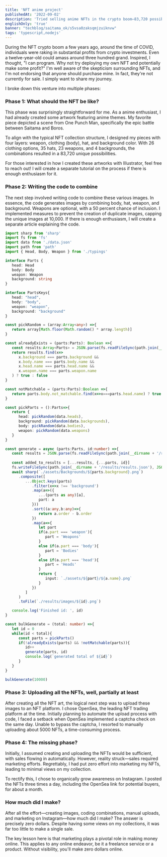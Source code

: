 ```yaml
---
title: 'NFT anime project'
publishedAt: '2022-09-02'
description: 'Tried selling anime NFTs in the crypto boom—83,720 possible unique pieces, coded a 10,000-image generator, uploaded 5,000 to OpenSea.'
englishOnly: 'true'
banner: "techblog/saitama_ok/s5vsa0zaksqmjzuiknvw"
tags: 'typescript,nodejs'
---
```


During the NFT crypto boom a few years ago, around the time of COVID, individuals were raking in substantial profits from crypto investments. Even a twelve-year-old could amass around three hundred grand. Inspired, I thought, "I can program. Why not try deploying my own NFT and potentially make some profit?" I'm well aware of the skepticism surrounding NFTs, and I'm not endorsing that anyone should purchase mine. In fact, they're not currently for sale. I simply want to share my journey.

I broke down this venture into multiple phases:

### **Phase 1: What should the NFT be like?**

This phase was surprisingly straightforward for me. As a anime enthusiast, I had already created some artwork featuring anime themes. My favorite piece depicted a scene from One Punch Man, specifically the epic battle between Saitama and Boros.

To align with the typical NFT collection structure, I designed my pieces with four layers: weapon, clothing (body), hat, and background color. With 26 clothing options, 35 hats, 23 weapons, and 4 backgrounds, the combinations resulted in a 83,720 unique possibilities.

For those interested in how I created these artworks with Illustrator, feel free to reach out! I will create a separate tutorial on the process if there is enough enthusiasm for it.

### **Phase 2: Writing the code to combine**

The next step involved writing code to combine these various images. In essence, the code generates images by combining body, hat, weapon, and background. Weapons are optional, with a 50 percent chance of inclusion. I implemented measures to prevent the creation of duplicate images, capping the unique images at 10,000. If there is enough enthusiasm, I will create a separate article explaining the code.

```typescript
import sharp from 'sharp'
import fs from 'fs'
import data from './data.json'
import path from 'path'
import { Head, Body, Weapon } from './typings'

interface Parts {
   head: Head
   body: Body
   weapon: Weapon
   background: string
}

interface PartsKeys{
   head: "head",
   body: "body",
   weapon: "weapon",
   background: "background"
}

const pickRandom = (array:Array<any>) =>{
   return array[Math.floor(Math.random() * array.length)]
}

const alreadyExists = (parts:Parts): Boolean =>{
   const results:Array<Parts> = JSON.parse(fs.readFileSync(path.join(__dirname + '/results/results.json'), {encoding: 'utf-8'}))
   return results.find(x=> 
      x.background === parts.background && 
      x.body.name === parts.body.name &&
      x.head.name === parts.head.name &&
      x.weapon.name === parts.weapon.name
   ) ? true : false
}

const notMatchable = (parts:Parts):Boolean =>{
   return parts.body.not_matchable.find(x=>x===parts.head.name) ? true: false
}

const pickParts = ():Parts=>{
   return {
      head: pickRandom(data.heads), 
      background: pickRandom(data.backgrounds), 
      body: pickRandom(data.bodies), 
      weapon: pickRandom(data.weapons) 
   }
}

const generate = async (parts:Parts, id:number) =>{
   const results = JSON.parse(fs.readFileSync(path.join(__dirname + '/results/results.json'), {encoding: 'utf-8'}))
   
   const added_to_results = [...results, {...parts, id}]
   fs.writeFileSync(path.join(__dirname + '/results/results.json'), JSON.stringify(added_to_results))
   await sharp(`./assets/Backgrounds/${parts.background}.png`)
      .composite([
         ...Object.keys(parts)
            .filter(x=>x !== 'background')
            .map(a=>({
               ...(parts as any)[a],
               part: a
            }))
            .sort((a:any,b:any)=>{
               return a.order - b.order
            })
            .map(a=>{
               let part
               if(a.part === 'weapon'){
                  part = 'Weapons'
               }
               else if(a.part === 'body'){
                  part = 'Bodies'
               } 
               else if(a.part === 'head'){
                  part = 'Heads'
               }
               return {
                  input: `./assets/${part}/${a.name}.png`
               }
            })
         ]
      )
      .toFile(`./results/images/${id}.png`)

   console.log('Finished id: ', id)
}

const bulkGenerate = (total: number) =>{
   let id = 0
   while(id < total){
      const parts = pickParts()
      if(!alreadyExists(parts) && !notMatchable(parts)){
         id++
         generate(parts, id)
         console.log(`generated total of ${id}`)
      }
   }
}

bulkGenerate(10000)
```

### **Phase 3: Uploading all the NFTs, well, partially at least**

After creating all the NFT art, the logical next step was to upload these images to an NFT platform. I chose OpenSea, the leading NFT trading platform at the time. Initially planning to automate the upload process with code, I faced a setback when OpenSea implemented a captcha check on the same day. Unable to bypass the captcha, I resorted to manually uploading about 5000 NFTs, a time-consuming process.

### **Phase 4: The missing phase?**

Initially, I assumed creating and uploading the NFTs would be sufficient, with sales flowing in automatically. However, reality struck—sales required marketing efforts. Regrettably, I had put zero effort into marketing my NFTs, leading to minimal views on my collection.

To rectify this, I chose to organically grow awareness on Instagram. I posted the NFTs three times a day, including the OpenSea link for potential buyers, for about a month.

### **How much did I make?**

After all the effort—creating images, coding combinations, manual uploads, and marketing on Instagram—how much did I make? The answer is precisely zero dollars. Despite having some views on my collections, it was far too little to make a single sale.

The key lesson here is that marketing plays a pivotal role in making money online. This applies to any online endeavor, be it a freelance service or a product. Without visibility, you'll make zero dollars online.